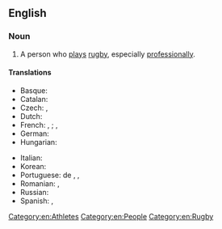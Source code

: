 ==English==

===Noun===
{{en-noun}}

# A person who [[play]]s [[rugby]], especially [[professionally]].

====Translations====
{{trans-top|one who plays rugby}}
* Basque: {{t+|eu|errugbilari}}
* Catalan: {{t+|ca|jugador de rugbi|m}}
* Czech: {{t+|cs|ragbista|m}}, {{t+|cs|ragbistka|f}}
* Dutch: {{t+|nl|rugbyspeler}}
* French: {{t+|fr|joueur de rugby|m}}, {{t+|fr|joueuse de rugby|f}} ; {{t+|fr|rugbyman|m}}, {{t+|fr|rugbywoman|f}}
* German: {{t|de|Rugbyspieler}}
* Hungarian: {{t|hu|rögbijátékos}}
{{trans-mid}}
* Italian: {{t+|it|rugbista|m|f}}
* Korean: {{t|ko|럭비 선수}}
* Portuguese: {{t+|pt|jogador|m}} de {{t+|pt|rúgbi}} {{qualifier|Brazil}}, {{t+|pt|râguebi}} {{qualifier|Portugal}}, {{t+|pt|rugby}}
* Romanian: {{t+|ro|rugbist|m}}, {{t|ro|rugbistă|f}}
* Russian: {{t+|ru|регбист|m|sc=Cyrl}}
* Spanish: {{t|es|rugbista|m|f}}, {{t+|es|rugbier|m|f}} {{qualifier|Rioplatense}}
{{trans-bottom}}

[[Category:en:Athletes]]
[[Category:en:People]]
[[Category:en:Rugby]]